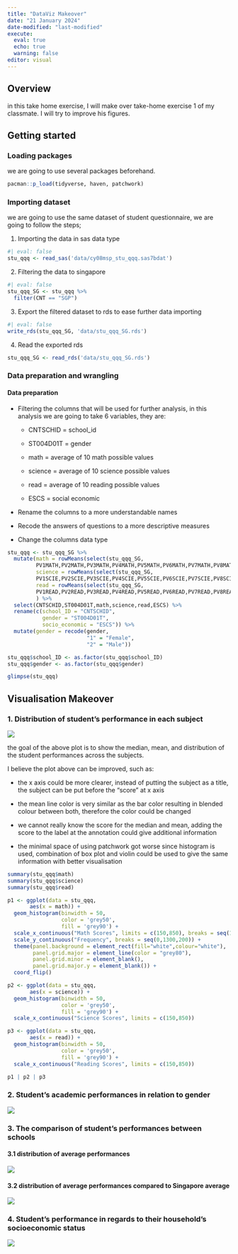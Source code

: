 ```yaml
---
title: "DataViz Makeover"
date: "21 January 2024"
date-modified: "last-modified"
execute: 
  eval: true
  echo: true
  warning: false
editor: visual
---
```


## Overview

in this take home exercise, I will make over take-home exercise 1 of my classmate. I will try to improve his figures.

## Getting started

### Loading packages

we are going to use several packages beforehand.

```r
pacman::p_load(tidyverse, haven, patchwork)
```

### Importing dataset

we are going to use the same dataset of student questionnaire, we are going to follow the steps;

1.  Importing the data in sas data type

```r
#| eval: false
stu_qqq <- read_sas('data/cy08msp_stu_qqq.sas7bdat')
```

2.  Filtering the data to singapore

```r
#| eval: false
stu_qqq_SG <- stu_qqq %>%
  filter(CNT == "SGP")
```

3.  Export the filtered dataset to rds to ease further data importing

```r
#| eval: false
write_rds(stu_qqq_SG, 'data/stu_qqq_SG.rds')
```

4.  Read the exported rds

```r
stu_qqq_SG <- read_rds('data/stu_qqq_SG.rds')
```

### Data preparation and wrangling

#### Data preparation

-   Filtering the columns that will be used for further analysis, in this analysis we are going to take 6 variables, they are:

    -   CNTSCHID = school_id

    -   ST004D01T = gender

    -   math = average of 10 math possible values

    -   science = average of 10 science possible values

    -   read = average of 10 reading possible values

    -   ESCS = social economic

-   Rename the columns to a more understandable names

-   Recode the answers of questions to a more descriptive measures

-   Change the columns data type

```r
stu_qqq <- stu_qqq_SG %>%
  mutate(math = rowMeans(select(stu_qqq_SG,
         PV1MATH,PV2MATH,PV3MATH,PV4MATH,PV5MATH,PV6MATH,PV7MATH,PV8MATH,PV9MATH,PV10MATH)),
         science = rowMeans(select(stu_qqq_SG,
         PV1SCIE,PV2SCIE,PV3SCIE,PV4SCIE,PV5SCIE,PV6SCIE,PV7SCIE,PV8SCIE,PV9SCIE,PV10SCIE)),
         read = rowMeans(select(stu_qqq_SG,
         PV1READ,PV2READ,PV3READ,PV4READ,PV5READ,PV6READ,PV7READ,PV8READ,PV9READ,PV10READ))
         ) %>%
  select(CNTSCHID,ST004D01T,math,science,read,ESCS) %>%
  rename(c(school_ID = "CNTSCHID", 
           gender = "ST004D01T",
           socio_economic = "ESCS")) %>%
  mutate(gender = recode(gender, 
                         "1" = "Female", 
                         "2" = "Male"))

stu_qqq$school_ID <- as.factor(stu_qqq$school_ID)
stu_qqq$gender <- as.factor(stu_qqq$gender)
```

```r
glimpse(stu_qqq)
```

## Visualisation Makeover

### 1. Distribution of student's performance in each subject

![](images/Screenshot 2024-01-23 at 15.07.27.png)

the goal of the above plot is to show the median, mean, and distribution of the student performances across the subjects.

I believe the plot above can be improved, such as:

-   the x axis could be more clearer, instead of putting the subject as a title, the subject can be put before the "score" at x axis

```{=html}
<!-- -->
```
-   the mean line color is very similar as the bar color resulting in blended colour between both, therefore the color could be changed

-   we cannot really know the score for the median and mean, adding the score to the label at the annotation could give additional information

-   the minimal space of using patchwork got worse since histogram is used, combination of box plot and violin could be used to give the same information with better visualisation

```r
summary(stu_qqq$math)
summary(stu_qqq$science)
summary(stu_qqq$read)
```

```r

p1 <- ggplot(data = stu_qqq,
       aes(x = math)) +
  geom_histogram(binwidth = 50,
                 color = 'grey50',
                 fill = 'grey90') +
  scale_x_continuous("Math Scores", limits = c(150,850), breaks = seq(150,850,50)) +
  scale_y_continuous("Frequency", breaks = seq(0,1300,200)) +
  theme(panel.background = element_rect(fill="white",colour="white"),
        panel.grid.major = element_line(color = "grey80"),
        panel.grid.minor = element_blank(),
        panel.grid.major.y = element_blank()) +
  coord_flip()

p2 <- ggplot(data = stu_qqq,
       aes(x = science)) +
  geom_histogram(binwidth = 50,
                 color = 'grey50',
                 fill = 'grey90') +
  scale_x_continuous("Science Scores", limits = c(150,850))

p3 <- ggplot(data = stu_qqq,
       aes(x = read)) +
  geom_histogram(binwidth = 50,
                 color = 'grey50',
                 fill = 'grey90') +
  scale_x_continuous("Reading Scores", limits = c(150,850))

p1 | p2 | p3
```

### 2. Student's academic performances in relation to gender

![](images/Screenshot 2024-01-23 at 15.10.11.png)

### 3. The comparison of student's performances between schools

#### 3.1 distribution of average performances

![](images/Screenshot 2024-01-23 at 15.10.30.png)

#### 3.2 distribution of average performances compared to Singapore average

![](images/Screenshot 2024-01-23 at 15.10.48.png)

### 4. Student's performance in regards to their household's socioeconomic status

![](images/Screenshot 2024-01-23 at 15.12.23.png)
